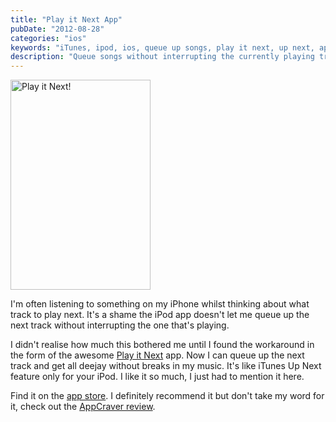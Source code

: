 ```yaml
---
title: "Play it Next App"
pubDate: "2012-08-28"
categories: "ios"
keywords: "iTunes, ipod, ios, queue up songs, play it next, up next, apple"
description: "Queue songs without interrupting the currently playing track with Play it Next"
---
```



<Image src={play_it_next} alt="Play it Next!" width="224" height="336"/>

I'm often listening to something on my iPhone whilst thinking about what track to play next. It's a shame the iPod app doesn't let me queue up the next track without interrupting the one that's playing.

I didn't realise how much this bothered me until I found the workaround in the form of the awesome [Play it Next](http://playitnextapp.com/) app. Now I can queue up the next track and get all deejay without breaks in my music. It's like iTunes Up Next feature only for your iPod. I like it so much, I just had to mention it here.

Find it on the [app store](http://itunes.apple.com/us/app/play-it-next/id549859020?ls=1&mt=8). I definitely recommend it but don't take my word for it, check out the [AppCraver review](http://www.appcraver.com/play-it-next/).
